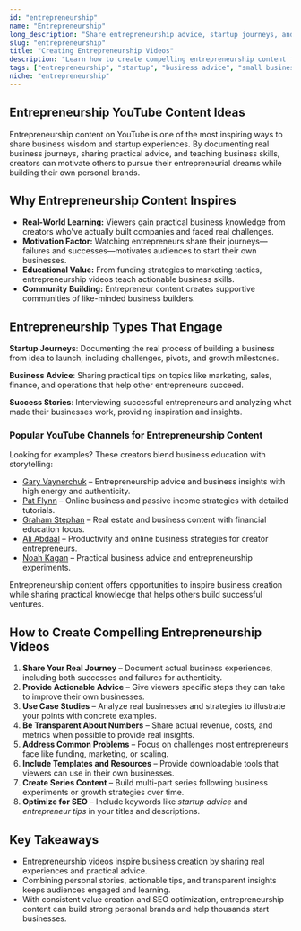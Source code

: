 ```yaml
---
id: "entrepreneurship"
name: "Entrepreneurship"
long_description: "Share entrepreneurship advice, startup journeys, and business building strategies that inspire and educate aspiring entrepreneurs."
slug: "entrepreneurship"
title: "Creating Entrepreneurship Videos"
description: "Learn how to create compelling entrepreneurship content for YouTube—covering startup stories, business advice, and entrepreneurial insights."
tags: ["entrepreneurship", "startup", "business advice", "small business", "entrepreneur tips", "business building", "startup stories"]
niche: "entrepreneurship"
---
```


## Entrepreneurship YouTube Content Ideas

Entrepreneurship content on YouTube is one of the most inspiring ways to share business wisdom and startup experiences. By documenting real business journeys, sharing practical advice, and teaching business skills, creators can motivate others to pursue their entrepreneurial dreams while building their own personal brands.

## Why Entrepreneurship Content Inspires

- **Real-World Learning:** Viewers gain practical business knowledge from creators who've actually built companies and faced real challenges.
- **Motivation Factor:** Watching entrepreneurs share their journeys—failures and successes—motivates audiences to start their own businesses.
- **Educational Value:** From funding strategies to marketing tactics, entrepreneurship videos teach actionable business skills.
- **Community Building:** Entrepreneur content creates supportive communities of like-minded business builders.

## Entrepreneurship Types That Engage

**Startup Journeys**: Documenting the real process of building a business from idea to launch, including challenges, pivots, and growth milestones.

**Business Advice**: Sharing practical tips on topics like marketing, sales, finance, and operations that help other entrepreneurs succeed.

**Success Stories**: Interviewing successful entrepreneurs and analyzing what made their businesses work, providing inspiration and insights.

### Popular YouTube Channels for Entrepreneurship Content

Looking for examples? These creators blend business education with storytelling:
- [Gary Vaynerchuk](https://www.youtube.com/@garyvee) – Entrepreneurship advice and business insights with high energy and authenticity.
- [Pat Flynn](https://www.youtube.com/@SmartPassiveIncome) – Online business and passive income strategies with detailed tutorials.
- [Graham Stephan](https://www.youtube.com/@GrahamStephan) – Real estate and business content with financial education focus.
- [Ali Abdaal](https://www.youtube.com/@aliabdaal) – Productivity and online business strategies for creator entrepreneurs.
- [Noah Kagan](https://www.youtube.com/@NoahKagan) – Practical business advice and entrepreneurship experiments.

Entrepreneurship content offers opportunities to inspire business creation while sharing practical knowledge that helps others build successful ventures.

## How to Create Compelling Entrepreneurship Videos

1. **Share Your Real Journey** – Document actual business experiences, including both successes and failures for authenticity.
2. **Provide Actionable Advice** – Give viewers specific steps they can take to improve their own businesses.
3. **Use Case Studies** – Analyze real businesses and strategies to illustrate your points with concrete examples.
4. **Be Transparent About Numbers** – Share actual revenue, costs, and metrics when possible to provide real insights.
5. **Address Common Problems** – Focus on challenges most entrepreneurs face like funding, marketing, or scaling.
6. **Include Templates and Resources** – Provide downloadable tools that viewers can use in their own businesses.
7. **Create Series Content** – Build multi-part series following business experiments or growth strategies over time.
8. **Optimize for SEO** – Include keywords like *startup advice* and *entrepreneur tips* in your titles and descriptions.

## Key Takeaways

- Entrepreneurship videos inspire business creation by sharing real experiences and practical advice.
- Combining personal stories, actionable tips, and transparent insights keeps audiences engaged and learning.
- With consistent value creation and SEO optimization, entrepreneurship content can build strong personal brands and help thousands start businesses.